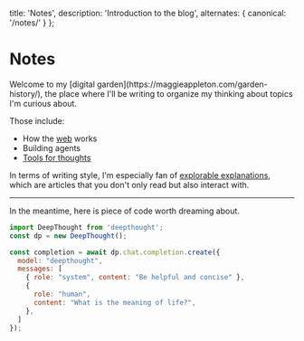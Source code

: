   title: 'Notes',
  description: 'Introduction to the blog', 
  alternates: {
    canonical: '/notes/'
  }
};


# Notes

<AnimatedName />
Welcome to my [digital garden](https://maggieappleton.com/garden-history/), the place where I'll be writing to organize my thinking about topics I'm curious about.

Those include:
- How the [web](https://en.wikipedia.org/wiki/World_Wide_Web) works
- Building agents
- [Tools for thoughts](https://maggieappleton.com/tools-for-thought/)

In terms of writing style, I'm especially fan of [explorable explanations](https://worrydream.com/ExplorableExplanations/), which are articles that you don't only read but also interact with.

<hr/>

In the meantime, here is piece of code worth dreaming about.

```javascript
import DeepThought from 'deepthought';
const dp = new DeepThought();

const completion = await dp.chat.completion.create({
  model: "deepthought",
  messages: [
    { role: "system", content: "Be helpful and concise" },
    {
      role: "human",
      content: "What is the meaning of life?",
    },
  ]
});
```